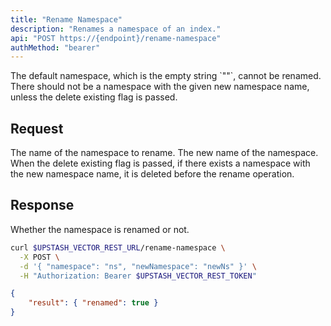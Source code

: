 ```yaml
---
title: "Rename Namespace"
description: "Renames a namespace of an index."
api: "POST https://{endpoint}/rename-namespace"
authMethod: "bearer"
---
```


<Note>
  The default namespace, which is the empty string `""`, cannot be renamed.
</Note>

<Note>
  There should not be a namespace with the given new namespace name, unless the
  delete existing flag is passed.
</Note>

## Request

<ParamField body="namespace" type="string" required>
  The name of the namespace to rename.
</ParamField>

<ParamField body="newNamespace" type="string" required>
  The new name of the namespace.
</ParamField>

<ParamField body="deleteExisting" type="boolean" default="false">
  When the delete existing flag is passed, if there exists a namespace
  with the new namespace name, it is deleted before the rename operation.
</ParamField>

## Response

<ResponseField name="renamed" type="boolean">
  Whether the namespace is renamed or not.
</ResponseField>

<RequestExample>

```sh curl
curl $UPSTASH_VECTOR_REST_URL/rename-namespace \
  -X POST \
  -d '{ "namespace": "ns", "newNamespace": "newNs" }' \
  -H "Authorization: Bearer $UPSTASH_VECTOR_REST_TOKEN"
```

</RequestExample>

<ResponseExample>

```json 200 OK
{
    "result": { "renamed": true }
}
```

</ResponseExample>
